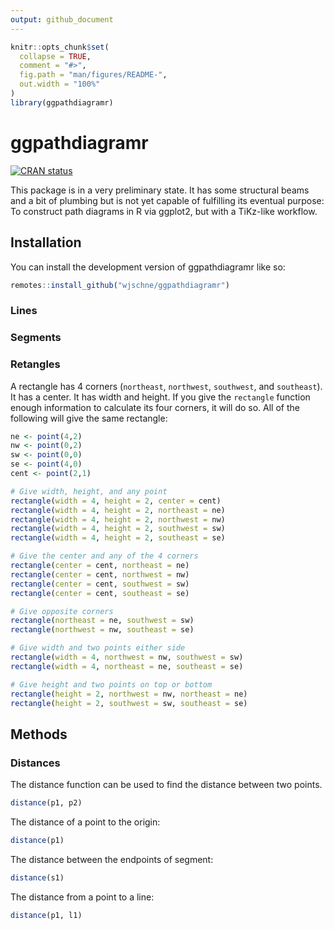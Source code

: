 ```yaml
---
output: github_document
---
```


<!-- README.md is generated from README.Rmd. Please edit that file -->

```r
knitr::opts_chunk$set(
  collapse = TRUE,
  comment = "#>",
  fig.path = "man/figures/README-",
  out.width = "100%"
)
library(ggpathdiagramr)
```

# ggpathdiagramr

<!-- badges: start -->
[![CRAN status](https://www.r-pkg.org/badges/version/ggpathdiagramr)](https://CRAN.R-project.org/package=ggpathdiagramr)
<!-- badges: end -->

This package is in a very preliminary state. It has some structural beams and a bit of plumbing but is not yet capable of fulfilling its eventual purpose: To construct path diagrams in R via ggplot2, but with a TiKz-like workflow.

## Installation

You can install the development version of ggpathdiagramr like so:

``` r
remotes::install_github("wjschne/ggpathdiagramr")
```







### Lines



### Segments



### Retangles

A rectangle has 4 corners (`northeast`, `northwest`, `southwest`, and `southeast`). It has a center. It has width and height.
If you give the `rectangle` function enough information to calculate its four corners, it will do so. All of the following will give the same rectangle:


```r
ne <- point(4,2)
nw <- point(0,2)
sw <- point(0,0)
se <- point(4,0)
cent <- point(2,1)

# Give width, height, and any point
rectangle(width = 4, height = 2, center = cent)
rectangle(width = 4, height = 2, northeast = ne)
rectangle(width = 4, height = 2, northwest = nw)
rectangle(width = 4, height = 2, southwest = sw)
rectangle(width = 4, height = 2, southeast = se)

# Give the center and any of the 4 corners
rectangle(center = cent, northeast = ne)
rectangle(center = cent, northwest = nw)
rectangle(center = cent, southwest = sw)
rectangle(center = cent, southeast = se)

# Give opposite corners
rectangle(northeast = ne, southwest = sw)
rectangle(northwest = nw, southeast = se)

# Give width and two points either side
rectangle(width = 4, northwest = nw, southwest = sw)
rectangle(width = 4, northeast = ne, southeast = se)

# Give height and two points on top or bottom
rectangle(height = 2, northwest = nw, northeast = ne)
rectangle(height = 2, southwest = sw, southeast = se)
```


## Methods

### Distances

The distance function can be used to find the distance between two points.

```r
distance(p1, p2)
```

The distance of a point to the origin:

```r
distance(p1)
```


The distance between the endpoints of segment:

```r
distance(s1)
```

The distance from a point to a line:

```r
distance(p1, l1)
```


